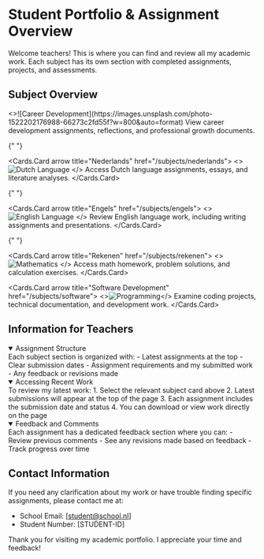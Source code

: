 
# Student Portfolio & Assignment Overview

Welcome teachers! This is where you can find and review all my academic work. Each subject has its own section with completed assignments, projects, and assessments.

## Subject Overview

<Cards num={3}>
  <Cards.Card arrow title="LB (Loopbaan)" href="/subjects/lb">
    <>![Career Development](https://images.unsplash.com/photo-1522202176988-66273c2fd55f?w=800&auto=format)</>
    View career development assignments, reflections, and professional growth documents.
  </Cards.Card>

{" "}

<Cards.Card arrow title="Nederlands" href="/subjects/nederlands">
  <>
    ![Dutch
    Language](https://images.unsplash.com/photo-1456513080510-7bf3a84b82f8?w=800&auto=format)
  </>
  Access Dutch language assignments, essays, and literature analyses.
</Cards.Card>

{" "}

<Cards.Card arrow title="Engels" href="/subjects/engels">
  <>
    ![English
    Language](https://images.unsplash.com/photo-1491841550275-ad7854e35ca6?w=800&auto=format)
  </>
  Review English language work, including writing assignments and presentations.
</Cards.Card>

{" "}

<Cards.Card arrow title="Rekenen" href="/subjects/rekenen">
  <>
    ![Mathematics](https://images.unsplash.com/photo-1509228468518-180dd4864904?w=800&auto=format)
  </>
  Access math homework, problem solutions, and calculation exercises.
</Cards.Card>

  <Cards.Card arrow title="Software Development" href="/subjects/software">
    <>![Programming](https://images.unsplash.com/photo-1461749280684-dccba630e2f6?w=800&auto=format)</>
    Examine coding projects, technical documentation, and development work.
  </Cards.Card>
</Cards>

## Information for Teachers

<details open>
  <summary className="mb-2">Assignment Structure</summary>
  Each subject section is organized with: - Latest assignments at the top - Clear
  submission dates - Assignment requirements and my submitted work - Any feedback
  or revisions made
</details>

<details open>
  <summary className="mb-2">Accessing Recent Work</summary>
  To review my latest work: 1. Select the relevant subject card above 2. Latest submissions
  will appear at the top of the page 3. Each assignment includes the submission date
  and status 4. You can download or view work directly on the page
</details>

<details open>
  <summary className="mb-2">Feedback and Comments</summary>
  Each assignment has a dedicated feedback section where you can: - Review previous
  comments - See any revisions made based on feedback - Track progress over time
</details>

## Contact Information

If you need any clarification about my work or have trouble finding specific assignments, please contact me at:

- School Email: [student@school.nl]
- Student Number: [STUDENT-ID]

Thank you for visiting my academic portfolio. I appreciate your time and feedback!
